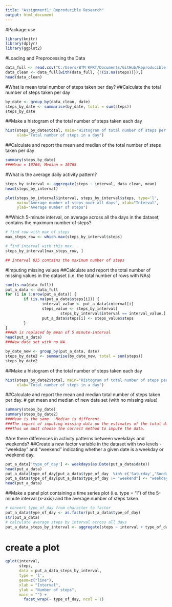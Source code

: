 ```yaml
---
title: "Assignment1: Reproducible Research"
output: html_document
---
```

#Package use
```r
library(knitr)
library(dplyr)
library(ggplot2)
```
#Loading and Preprocessing the Data
```r
data_full <- read.csv("C:/Users/BTM KPKT/Documents/GitHub/Reproducible Research/Assignment1 Reproducible/activity.csv", header=T,na.strings="NA", nrows=17568)
data_clean <- data_full[with(data_full, {!(is.na(steps))}),]
head(data_clean)
```
#What is mean total number of steps taken per day?
##Calculate the total number of steps taken per day
```r
by_date <- group_by(data_clean, date)
steps_by_date <- summarise(by_date, total = sum(steps))
steps_by_date
```

##Make a histogram of the total number of steps taken each day
```r
hist(steps_by_date$total, main="Histogram of total number of steps per day", 
     xlab="Total number of steps in a day")
```

##Calculate and report the mean and median of the total number of steps taken per day
```r
summary(steps_by_date)
###Mean = 10766; Median = 10765
```

#What is the average daily activity pattern?
```r
steps_by_interval <- aggregate(steps ~ interval, data_clean, mean)
head(steps_by_interval)
```


```R
plot(steps_by_interval$interval, steps_by_interval$steps, type='l', 
     main="Average number of steps over all days", xlab="Interval", 
     ylab="Average number of steps")
```

##Which 5-minute interval, on average across all the days in the dataset, contains the maximum number of steps?
```R
# find row with max of steps
max_steps_row <- which.max(steps_by_interval$steps)

# find interval with this max
steps_by_interval[max_steps_row, ]

## Interval 835 contains the maximum number of steps
```

#Imputing missing values
##Calculate and report the total number of missing values in the dataset (i.e. the total number of rows with NAs)
```R
sum(is.na(data_full))
put_a_data <- data_full
for (i in 1:nrow(put_a_data)) {
        if (is.na(put_a_data$steps[i])) {
                interval_value <- put_a_data$interval[i]
                steps_value <- steps_by_interval[
                        steps_by_interval$interval == interval_value,]
                put_a_data$steps[i] <- steps_value$steps
        }
}
###NA is replaced by mean of 5 minute-interval
head(put_a_data)
###New data set with no NA.
```

```R
by_date_new <- group_by(put_a_data, date)
steps_by_date2 <- summarise(by_date_new, total = sum(steps))
steps_by_date2
```

##Make a histogram of the total number of steps taken each day
```R
hist(steps_by_date2$total, main="Histogram of total number of steps per day (no missing value)", 
     xlab="Total number of steps in a day")
```
##Calculate and report the mean and median total number of steps taken per day. 
# get mean and median of new data set (with no missing value)
```R
summary(steps_by_date)
summary(steps_by_date2)
###Mean is the same.  Median is different.
###The impact of imputing missing data on the estimates of the total daily number of steps will provide different result.  
###Thus we must choose the correct method to impute the data.
```

#Are there differences in activity patterns between weekdays and weekends?
##Create a new factor variable in the dataset with two levels - "weekday" and "weekend" indicating whether a given date is a weekday or weekend day.
```R
put_a_data['type_of_day'] <- weekdays(as.Date(put_a_data$date))
head(put_a_data)
put_a_data$type_of_day[put_a_data$type_of_day  %in% c('Saturday','Sunday') ] <- "weekend"
put_a_data$type_of_day[put_a_data$type_of_day != "weekend"] <- "weekday"
head(put_a_data)
```
##Make a panel plot containing a time series plot (i.e. type = "l") of the 5-minute interval (x-axis) and the average number of steps taken.
```R
# convert type_of_day from character to factor
put_a_data$type_of_day <- as.factor(put_a_data$type_of_day)
str(put_a_data)
# calculate average steps by interval across all days
put_a_data_steps_by_interval <- aggregate(steps ~ interval + type_of_day, put_a_data, mean)
```

# create a plot
```R
qplot(interval, 
      steps, 
      data = put_a_data_steps_by_interval, 
      type = 'l', 
      geom=c("line"),
      xlab = "Interval", 
      ylab = "Number of steps", 
      main = "") +
        facet_wrap(~ type_of_day, ncol = 1)
```